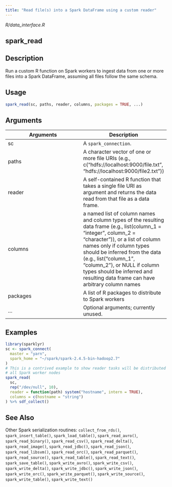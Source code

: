```yaml
---
title: "Read file(s) into a Spark DataFrame using a custom reader"
---
```


*R/data_interface.R*

## spark_read

## Description
Run a custom R function on Spark workers to ingest data from one or more files into a Spark DataFrame, assuming all files follow the same schema. 


## Usage
```r
spark_read(sc, paths, reader, columns, packages = TRUE, ...) 
```

## Arguments
|Arguments|Description|
|---|---|
| sc | A `spark_connection`. |
| paths | A character vector of one or more file URIs (e.g., c("hdfs://localhost:9000/file.txt", "hdfs://localhost:9000/file2.txt")) |
| reader | A self-contained R function that takes a single file URI as argument and returns the data read from that file as a data frame. |
| columns | a named list of column names and column types of the resulting data frame (e.g., list(column_1 = "integer", column_2 = "character")), or a list of column names only if column types should be inferred from the data (e.g., list("column_1", "column_2"), or NULL if column types should be inferred and resulting data frame can have arbitrary column names |
| packages | A list of R packages to distribute to Spark workers |
| ... | Optional arguments; currently unused. |





## Examples
```r
library(sparklyr) 
sc <- spark_connect( 
  master = "yarn", 
  spark_home = "~/spark/spark-2.4.5-bin-hadoop2.7" 
) 
# This is a contrived example to show reader tasks will be distributed across 
# all Spark worker nodes 
spark_read( 
  sc, 
  rep("/dev/null", 10), 
  reader = function(path) system("hostname", intern = TRUE), 
  columns = c(hostname = "string") 
) %>% sdf_collect() 
```

## See Also
Other Spark serialization routines:  `collect_from_rds()`, `spark_insert_table()`, `spark_load_table()`, `spark_read_avro()`, `spark_read_binary()`, `spark_read_csv()`, `spark_read_delta()`, `spark_read_image()`, `spark_read_jdbc()`, `spark_read_json()`, `spark_read_libsvm()`, `spark_read_orc()`, `spark_read_parquet()`, `spark_read_source()`, `spark_read_table()`, `spark_read_text()`, `spark_save_table()`, `spark_write_avro()`, `spark_write_csv()`, `spark_write_delta()`, `spark_write_jdbc()`, `spark_write_json()`, `spark_write_orc()`, `spark_write_parquet()`, `spark_write_source()`, `spark_write_table()`, `spark_write_text()`

